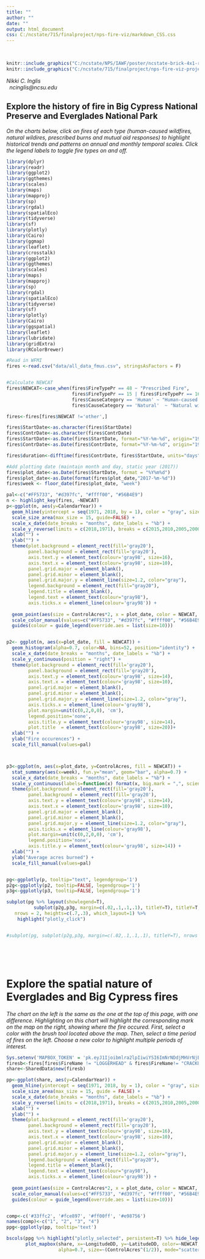 ```yaml
---
title: ""
author: ""
date: ""
output: html_document
css: C:/ncstate/715/finalproject/nps-fire-viz/markdown_CSS.css
---
```


<style type="text/css">
.main-container {
  max-width: 1800px;
  margin-left: auto;
  margin-right: auto;
}
</style>
&nbsp;
&nbsp;
&nbsp;
&nbsp;
&nbsp;
&nbsp;
&nbsp;
&nbsp;
&nbsp;
&nbsp;
&nbsp;
```r
knitr::include_graphics("C:/ncstate/NPS/IAWF/poster/ncstate-brick-4x1-red-rgb.svg")
knitr::include_graphics("C:/ncstate/715/finalproject/nps-fire-viz-project/figs/cgaWhite.png")
```
_Nikki C. Inglis_   
&nbsp;
_ncinglis@ncsu.edu_ 
&nbsp;
&nbsp;
&nbsp;
  
## Explore the history of fire in Big Cypress National Preserve and Everglades National Park  

_On the charts below, click on fires of each type (human-caused wildfires, natural wildires, prescribed burns and mutual aid responses) to highlight historical trends and patterns on annual and monthly temporal scales. Click the legend labels to toggle fire types on and off._

```r
library(dplyr)
library(readr)
library(ggplot2)
library(ggthemes)
library(scales)
library(maps)
library(mapproj)
library(sp)
library(rgdal)
library(spatialEco)
library(tidyverse)
library(sf)
library(plotly)
library(Cairo)
library(ggmap)
library(leaflet)
library(crosstalk)
library(ggplot2)
library(ggthemes)
library(scales)
library(maps)
library(mapproj)
library(sp)
library(rgdal)
library(spatialEco)
library(tidyverse)
library(sf)
library(plotly)
library(Cairo)
library(ggspatial)
library(leaflet)
library(lubridate)
library(gridExtra)
library(RColorBrewer)

#Read in WFMI 
fires <-read.csv("data/all_data_fmus.csv", stringsAsFactors = F)


#Calculate NEWCAT 
fires$NEWCAT<-case_when(fires$FireTypePr == 48 ~ "Prescribed Fire",
                        fires$FireTypePr == 15 | fires$FireTypePr == 16 & is.na(fires$NAME) == T ~ "Mutual aid",
                        fires$CauseCategory == 'Human' ~ "Human-caused wildfire",
                        fires$CauseCategory == 'Natural'  ~ "Natural wildfire", TRUE ~ "other")

fires<-fires[fires$NEWCAT !='other',]

fires$StartDate<-as.character(fires$StartDate)
fires$ContrDate<-as.character(fires$ContrDate)
fires$StartDate<-as.Date(fires$StartDate, format="%Y-%m-%d", origin="1970-01-01")
fires$ContrDate<-as.Date(fires$ContrDate, format="%Y-%m-%d", origin="1970-01-01")

fires$duration<-difftime(fires$ContrDate, fires$StartDate, units="days")

#Add plotting date (maintain month and day, static year (2017))
fires$plot_date<-as.Date(fires$StartDate, format = "%Y%m%d")
fires$plot_date<-as.Date(format(fires$plot_date,"2017-%m-%d"))
fires$week <- floor_date(fires$plot_date, "week")
```

```r
pal<-c("#FF5733", "#d397fc", "#ffff00", "#56B4E9")
n <- highlight_key(fires, ~NEWCAT)
p<-ggplot(n, aes(y=CalendarYear)) +
  geom_hline(yintercept = seq(1971, 2018, by = 1), color = "gray", size = 0.04) +
  scale_size_area(max_size = 15, guide=FALSE) +
  scale_x_date(date_breaks = "months", date_labels = "%b") +
  scale_y_reverse(limits = c(2018,1971), breaks = c(2015,2010,2005,2000,1995,1990,1985,1980,1975)) +
  xlab("") +
  ylab("") +
  theme(plot.background = element_rect(fill='gray20'), 
        panel.background = element_rect(fill='gray20'), 
        axis.text.y = element_text(colour='gray98', size=16),
        axis.text.x = element_text(colour='gray98', size=10),
        panel.grid.major = element_blank(),   
        panel.grid.minor = element_blank(),
        panel.grid.major.y = element_line(size=1.2, color="gray"),
        legend.background = element_rect(fill="gray20"),
        legend.title = element_blank(),
        legend.text = element_text(colour="gray98"),
        axis.ticks.x = element_line(colour='gray98')) +
  
  geom_point(aes(size = ControlAcres*2, x = plot_date, color = NEWCAT, group=CalendarYear, text=paste('Name:', FireName, '<br>Park:', ReportingUnitName, '<br>Type:', NEWCAT, '<br>Date:', format(StartDate, "%b %d %Y"), '<br>Duration:', duration, "days", '<br>WFU?:', ifelse(FireTypePr==14 | FireTypePr==49, "Yes", "No"), "<br>Size class:", SizeClass)), alpha=0.5) +
  scale_color_manual(values=c("#FF5733", "#d397fc", "#ffff00", "#56B4E9")) +
  guides(colour = guide_legend(override.aes = list(size=10)))


p2<- ggplot(n, aes(x=plot_date, fill = NEWCAT)) + 
  geom_histogram(alpha=0.7, color=NA, bins=52, position="identity") +
  scale_x_date(date_breaks = "months", date_labels = "%b") +
  scale_y_continuous(position = "right") +
  theme(plot.background = element_rect(fill='gray20'), 
        panel.background = element_rect(fill='gray20'), 
        axis.text.y = element_text(colour='gray98', size=14),
        axis.text.x = element_text(colour='gray98', size=10),
        panel.grid.major = element_blank(),   
        panel.grid.minor = element_blank(),
        panel.grid.major.y = element_line(size=1.2, color="gray"),
        axis.ticks.x = element_line(colour='gray98'),
        plot.margin=unit(c(0,2,0,0), 'cm'),
        legend.position='none',
        axis.title.y = element_text(colour='gray98', size=14),
        plot.title  = element_text(colour='gray98', size=20))+ 
  xlab("") +
  ylab("Fire occurences") +
  scale_fill_manual(values=pal)



p3<-ggplot(n, aes(x=plot_date, y=ControlAcres, fill = NEWCAT)) + 
  stat_summary(aes(x=week), fun.y="mean", geom="bar", alpha=0.7) +
  scale_x_date(date_breaks = "months", date_labels = "%b") +
  scale_y_continuous(labels=function(x) format(x, big.mark = ",", scientific = FALSE)) +
  theme(plot.background = element_rect(fill='gray20'), 
        panel.background = element_rect(fill='gray20'), 
        axis.text.y = element_text(colour='gray98', size=14),
        axis.text.x = element_text(colour='gray98', size=10),
        panel.grid.major = element_blank(),   
        panel.grid.minor = element_blank(),
        panel.grid.major.y = element_line(size=1.2, color="gray"),
        axis.ticks.x = element_line(colour='gray98'),
        plot.margin=unit(c(0,2,0,0), 'cm'),
        legend.position='none',
        axis.title.y = element_text(colour='gray98', size=14)) +
  xlab("") +
  ylab("Average acres burned") +
  scale_fill_manual(values=pal)


pg<-ggplotly(p, tooltip="text", legendgroup='1')
p2g<-ggplotly(p2, tooltip=FALSE, legendgroup='1')
p3g<-ggplotly(p3, tooltip=FALSE, legendgroup='1')

subplot(pg %>% layout(showlegend=T),
          subplot(p2g,p3g, margin=c(.02,.1,.1,.1), titleY=T), titleY=T, 
   nrows = 2, heights=c(.7,.3), which_layout=1) %>% 
    highlight("plotly_click")


#subplot(pg, subplot(p2g,p3g, margin=c(.02,.1,.1,.1), titleY=T), nrows = 2, heights=c(.7,.3), margin=c(0,0,0,0.1),titleY=T) %>% highlight("plotly_click")

```


&nbsp;
&nbsp;
&nbsp;
&nbsp;
&nbsp;
&nbsp;
&nbsp;
&nbsp;
&nbsp;
&nbsp;
&nbsp;
&nbsp;
&nbsp;
&nbsp;
&nbsp;
&nbsp;
&nbsp;
&nbsp;
&nbsp;
&nbsp;
&nbsp;
&nbsp;
&nbsp;
&nbsp;
&nbsp;
&nbsp;


&nbsp;
&nbsp;
&nbsp;
&nbsp;
&nbsp;
&nbsp;
&nbsp;
&nbsp;
&nbsp;
&nbsp;
&nbsp;
&nbsp;
&nbsp;
&nbsp;
&nbsp;
&nbsp;
&nbsp;
&nbsp;
&nbsp;
&nbsp;
&nbsp;
&nbsp;
&nbsp;
&nbsp;
&nbsp;
&nbsp;



# Explore the spatial nature of Everglades and Big Cypress fires
_The chart on the left is the same as the one at the top of this page, with one difference. Highlighting on this chart will highlight the corresponding mark on the map on the right, showing where the fire occured. First, select a color with the brush tool located above the map. Then, select a time period of fires on the left. Choose a new color to highlight multiple periods of interest. _ 

```r
Sys.setenv('MAPBOX_TOKEN' = 'pk.eyJ1Ijoibmlra2lpIiwiYSI6ImNrNDdjMHVrNjB0am4za25uMnpmaDQ4dWsifQ.Y8FjR-KmYKCabgdcYyfWAg')
firesb<-fires[fires$FireName != "LOGGERHEAD" & fires$FireName!= "CRACKUP #1" & fires$FireName!= "ROBERTS" & fires$FireName != "GUM SLGH 1" & fires$FireName != "BLOCKSDOF" & fires$FireName != "ROG NE",]
share<-SharedData$new(firesb)

pp<-ggplot(share, aes(y=CalendarYear)) +
  geom_hline(yintercept = seq(1971, 2018, by = 1), color = "gray", size = 0.04) +
  scale_size_area(max_size = 15, guide = FALSE) +
  scale_x_date(date_breaks = "months", date_labels = "%b") +
  scale_y_reverse(limits = c(2018,1971), breaks = c(2015,2010,2005,2000,1995,1990,1985,1980,1975)) +
  xlab("") +
  ylab("") +
  theme(plot.background = element_rect(fill='gray20'), 
        panel.background = element_rect(fill='gray20'), 
        axis.text.y = element_text(colour='gray98', size=16),
        axis.text.x = element_text(colour='gray98', size=10),
        panel.grid.major = element_blank(),   
        panel.grid.minor = element_blank(),
        panel.grid.major.y = element_line(size=1.2, color="gray"),
        legend.background = element_rect(fill="gray20"),
        legend.title = element_blank(),
        legend.text = element_text(colour="gray98"),
        axis.ticks.x = element_line(colour='gray98')) +
  
  geom_point(aes(size = ControlAcres*2, x = plot_date, color = NEWCAT, text=paste('Name:', FireName, '<br>Park:', ReportingUnitName, '<br>Type:', NEWCAT, '<br>Date:', format(StartDate, "%b %d %Y"), '<br>Duration:', duration, "days", '<br>WFU?:', ifelse(FireTypePr==14 | FireTypePr==49, "Yes", "No"), "<br>Size class:", SizeClass)), alpha=0.5) +
  scale_color_manual(values=c("#FF5733", "#d397fc", "#ffff00", "#56B4E9")) +
  guides(colour = guide_legend(override.aes = list(size=10)))


comp<-c('#33ffc2', '#fce897', '#ff00ff', '#e98756')
names(comp)<-c("1", "2", "3", "4")
ppg<-ggplotly(pp, tooltip='text')

bscols(ppg %>% highlight("plotly_selected", persistent=T) %>% hide_legend(),
       plot_mapbox(share, x=~LongitudeDD, y=~LatitudeDD, color=~NEWCAT, colors=pal,
                   alpha=0.7, size=~(ControlAcres^(1/2)), mode="scattermapbox", text=~paste('Name:', FireName, '<br>Park:', ReportingUnitName, '<br>Type:', NEWCAT, '<br>Date:', format(StartDate, "%b %d %Y"), '<br>Duration:', duration, "days", '<br>WFU?:', ifelse(FireTypePr==14 | FireTypePr==49, "Yes", "No"), "<br>Size class:", SizeClass), hoverinfo="text") %>% layout(plot_bgcolor = '#333333', paper_bgcolor = '#333333', mapbox = list(style = 'dark', zoom=7, center =list(lat =25.683891,lon = -80.872782))) %>% highlight(dynamic = TRUE, persistent=T, color=comp),  widths=c(12))
```

